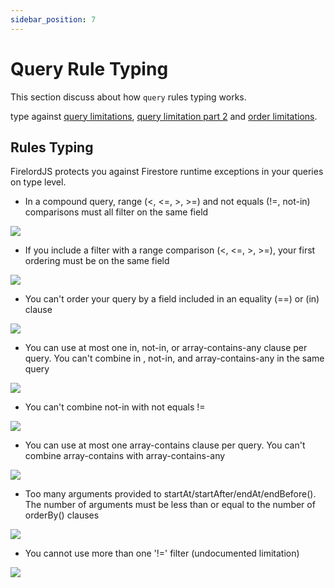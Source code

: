 ```yaml
---
sidebar_position: 7
---
```


# Query Rule Typing

This section discuss about how `query` rules typing works.

type against [query limitations](https://firebase.google.com/docs/firestore/query-data/queries#query_limitations), [query limitation part 2](https://firebase.google.com/docs/firestore/query-data/queries#limitations) and [order limitations](https://firebase.google.com/docs/firestore/query-data/order-limit-data#limitations).


## Rules Typing

FirelordJS protects you against Firestore runtime exceptions in your queries on type level.

- In a compound query, range (<, <=, >, >=) and not equals (!=, not-in) comparisons must all filter on the same field

<Image
	src="https://github.com/tylim88/FirelordJSDoc/blob/main/static/firelord/query1.png?raw=true"
	text="FirelordJS displays which query rule you violated in the hint."
/>

- If you include a filter with a range comparison (<, <=, >, >=), your first ordering must be on the same field

<Image
	src="https://github.com/tylim88/FirelordJSDoc/blob/main/static/firelord/query2.png?raw=true"
	text="FirelordJS display what field path you should use in the hint."
/>

- You can't order your query by a field included in an equality (==) or (in) clause

<Image
	src="https://github.com/tylim88/FirelordJSDoc/blob/main/static/firelord/query3.png?raw=true"
	text="FirelordJS displays which query rule you violated in the hint."
/>

- You can use at most one in, not-in, or array-contains-any clause per query. You can't combine in , not-in, and array-contains-any in the same query

<Image
	src="https://github.com/tylim88/FirelordJSDoc/blob/main/static/firelord/query4.png?raw=true"
	text="FirelordJS displays which query rule you violated in the hint."
/>

- You can't combine not-in with not equals !=

<Image
	src="https://github.com/tylim88/FirelordJSDoc/blob/main/static/firelord/query5.png?raw=true"
	text="FirelordJS displays which query rule you violated in the hint."
/>

- You can use at most one array-contains clause per query. You can't combine array-contains with array-contains-any

<Image
	src="https://github.com/tylim88/FirelordJSDoc/blob/main/static/firelord/query6.png?raw=true"
	text="FirelordJS displays which query rule you violated in the hint."
/>

- Too many arguments provided to startAt/startAfter/endAt/endBefore(). The number of arguments must be less than or equal to the number of orderBy() clauses

<Image
	src="https://github.com/tylim88/FirelordJSDoc/blob/main/static/firelord/query7.png?raw=true"
	text="FirelordJS displays which query rule you violated in the hint."
/>

- You cannot use more than one '!=' filter (undocumented limitation)

<Image
	src="https://github.com/tylim88/FirelordJSDoc/blob/main/static/firelord/query8.png?raw=true"
	text="FirelordJS displays which query rule you violated in the hint."
/>
